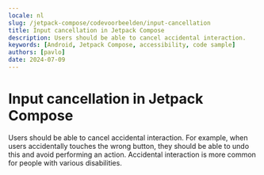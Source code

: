 ```yaml
---
locale: nl
slug: /jetpack-compose/codevoorbeelden/input-cancellation
title: Input cancellation in Jetpack Compose
description: Users should be able to cancel accidental interaction.
keywords: [Android, Jetpack Compose, accessibility, code sample]
authors: [pavlo]
date: 2024-07-09
---
```


# Input cancellation in Jetpack Compose

Users should be able to cancel accidental interaction. For example, when users accidentally touches the wrong button, they should be able to undo this and avoid performing an action. Accidental interaction is more common for people with various disabilities.

<CodeSample id="input-cancellation" framework="jetpack-compose" locale="nl"/>
